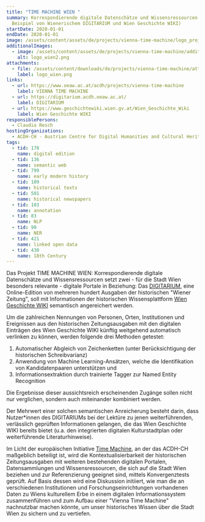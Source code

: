 ```yaml
---
title: "TIME MACHINE WIEN "
summary: Korrespondierende digitale Datenschätze und Wissensressourcen (am
  Beispiel von Wienerischem DIGITARIUM und Wien Geschichte WIKI)
startDate: 2020-01-01
endDate: 2020-01-01
image: /assets/content/assets/de/projects/vienna-time-machine/logo_projekt_credit_schlager_apa_time_machine_organisation.png
additionalImages:
  - image: /assets/content/assets/de/projects/vienna-time-machine/additionalImages/logo_wien2.png
    alt: logo_wien2.png
attachments:
  - file: /assets/content/downloads/de/projects/vienna-time-machine/attachments/logo_wien.png
    label: logo_wien.png
links:
  - url: https://www.oeaw.ac.at/acdh/projects/vienna-time-machine
    label: VIENNA TIME MACHINE
  - url: https://digitarium.acdh.oeaw.ac.at/
    label: DIGITARIUM
  - url: https://www.geschichtewiki.wien.gv.at/Wien_Geschichte_Wiki
    label: Wien Geschichte WIKI
responsiblePersons:
  - Claudia Resch
hostingOrganizations:
  - ACDH-CH - Austrian Centre for Digital Humanities and Cultural Heritage
tags:
  - tid: 178
    name: digital edition
  - tid: 136
    name: semantic web
  - tid: 799
    name: early modern history
  - tid: 109
    name: historical texts
  - tid: 501
    name: historical newspapers
  - tid: 103
    name: annotation
  - tid: 83
    name: NLP
  - tid: 90
    name: NER
  - tid: 421
    name: linked open data
  - tid: 430
    name: 18th Century
---
```

Das Projekt TIME MACHINE WIEN: Korrespondierende digitale Datenschätze und Wissensressourcen setzt zwei - für die Stadt Wien besonders relevante - digitale Portale in Beziehung: Das [DIGITARIUM](https://digitarium.acdh.oeaw.ac.at/), eine Online-Edition von mehreren hundert Ausgaben der historischen "Wiener Zeitung", soll mit Informationen der historischen Wissensplattform [Wien Geschichte WIKI](https://www.geschichtewiki.wien.gv.at/Wien_Geschichte_Wiki) semantisch angereichert werden.

Um die zahlreichen Nennungen von Personen, Orten, Institutionen und Ereignissen aus den historischen Zeitungsausgaben mit den digitalen Einträgen des Wien Geschichte WIKI künftig weitgehend automatisch verlinken zu können, werden folgende drei Methoden getestet:

1.  Automatischer Abgleich von Zeichenketten (unter Berücksichtigung der historischen Schreibvarianz)
2.  Anwendung von Machine Learning-Ansätzen, welche die Identifikation von Kandidatenpaaren unterstützen und
3.  Informationsextraktion durch trainierte Tagger zur Named Entity Recognition

Die Ergebnisse dieser aussichtsreich erscheinenden Zugänge sollen nicht nur verglichen, sondern auch miteinander kombiniert werden.

Der Mehrwert einer solchen semantischen Anreicherung besteht darin, dass Nutzer\*innen des DIGITARIUMs bei der Lektüre zu jenen weiterführenden, verlässlich geprüften Informationen gelangen, die das Wien Geschichte WIKI bereits bietet (u.a. den integrierten digitalen Kulturstadtplan oder weiterführende Literaturhinweise).

Im Licht der europäischen Initiative [Time Machine](https://www.timemachine.eu/), an der das ACDH-CH maßgeblich beteiligt ist, wird die Kontextualisierbarkeit der historischen Zeitungsausgaben mit weiteren bestehenden digitalen Portalen, Datensammlungen und Wissensressourcen, die sich auf die Stadt Wien beziehen und zur Referenzierung geeignet sind, mittels Konvergenztests geprüft. Auf Basis dessen wird eine Diskussion initiiert, wie man die an verschiedenen Institutionen und Forschungseinrichtungen vorhandenen Daten zu Wiens kulturellem Erbe in einem digitalen Informationssystem zusammenführen und zum Aufbau einer "Vienna Time Machine" nachnutzbar machen könnte, um unser historisches Wissen über die Stadt Wien zu sichern und zu vertiefen.
